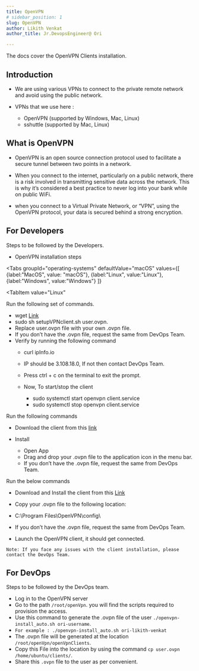 ```yaml
---
title: OpenVPN
# sidebar_position: 1
slug: OpenVPN
author: Likith Venkat
author_title: Jr.DevopsEngineer@ Ori

---
```


The docs cover the OpenVPN Clients installation.

## Introduction

- We are using various VPNs to connect to the private remote network and avoid using the public network.

- VPNs that we use here :
  - OpenVPN (supported by Windows, Mac, Linux)
  - sshuttle (supported by Mac, Linux)
  
## What is OpenVPN

- OpenVPN is an open source connection protocol used to facilitate a secure tunnel between two points in a network.
- When you connect to the internet, particularly on a public network, there is a risk involved in transmitting sensitive data across the network. This is why it’s considered a best practice to never log into your bank while on public WiFi.

- when you connect to a Virtual Private Network, or “VPN”, using the OpenVPN protocol, your data is secured behind a strong encryption.
  
## For Developers

Steps to be followed by the Developers.
  
  - OpenVPN installation steps
  
<Tabs groupId="operating-systems"
  defaultValue="macOS"
  values={[
    {label:"MacOS", value: "macOS"},
    {label:"Linux", value:"Linux"},
    {label:"Windows", value:"Windows"}
  ]}
>
<TabItem
  value="Linux"
>
Run the following set of commands.

- wget [Link](https://s3.ap-south-1.amazonaws.com/oriserve.com/VPNScript/setupVPNclient.sh)
- sudo sh setupVPNclient.sh user.ovpn.
- Replace user.ovpn file with your own .ovpn file.
- If you don’t have the .ovpn file, request the same from DevOps Team.
- Verify by running the following command
  - curl ipInfo.io
  - IP should be 3.108.18.0, If not then contact DevOps Team.
  
  - Press ctrl + c on the terminal to exit the prompt.
  
  - Now, To start/stop the client
    - sudo systemctl start openvpn client.service
    - sudo systemctl stop openvpn client.service

</TabItem>
<TabItem
  value="macOS"
>
Run the following commands

- Download the client from this [link](https://tunnelblick.net/release/Latest_Tunnelblick_Stable.dmg)

- Install
  - Open App
  - Drag and drop your .ovpn file to the application icon in the menu bar.
  - If you don’t have the .ovpn file, request the same from DevOps Team.

</TabItem>
<TabItem
  value="Windows"
>
Run the below commands

- Download and Install the client from this [Link](https://swupdate.openvpn.org/community/releases/OpenVPN-2.5.2-I601-amd64.msi)

- Copy your .ovpn file to the following location:

- C:\Program Files\OpenVPN\config\

- If you don’t have the .ovpn file, request the same from DevOps Team.

- Launch the OpenVPN client, it should get connected.

</TabItem>
</Tabs>
  
  `Note: If you face any issues with the client installation, please contact the DevOps Team.`


## For DevOps

Steps to be followed by the DevOps team.

- Log in to the OpenVPN server
- Go to the path `/root/openVpn`. you will find the scripts required to provision the access.
- Use this command to generate the .ovpn file of the user `./openvpn-install_auto.sh ori-username`.
- `For example : ./openvpn-install_auto.sh ori-likith-venkat`
- The .ovpn file will be generated at the location `/root/openVpn/openVpnClients`.
- Copy this File into the location by using the command `cp user.ovpn /home/ubuntu/clients/`.
- Share this `.ovpn` file to the user as per convenient.
